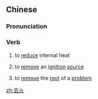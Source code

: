 ==Chinese==
{{zh-forms}}

===Pronunciation===
{{zh-pron
|m=qùhuǒ
|m-s=qu4ho3
|c=heoi3 fo2
|mn=qz:khìr-hér/tp,xm:khì-hé/kh,zz:khì-hóe/twvt:khù-hé
|cat=v
}}

===Verb===
{{zh-verb}}

# {{lb|zh|TCM}} to [[reduce]] internal heat
# {{lb|zh|literary}} to [[remove]] an [[ignition]] [[source]]
# {{lb|zh|literary|figurative}} to [[remove]] the [[root]] of a [[problem]]

[[zh:去火]]